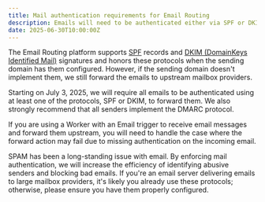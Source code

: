 ```yaml
---
title: Mail authentication requirements for Email Routing
description: Emails will need to be authenticated either via SPF or DKIM in order to be forwarded.
date: 2025-06-30T10:00:00Z
---
```


The Email Routing platform supports [SPF](https://datatracker.ietf.org/doc/html/rfc7208) records and [DKIM (DomainKeys Identified Mail)](https://en.wikipedia.org/wiki/DomainKeys_Identified_Mail) signatures and
honors these protocols when the sending domain has them configured. However, if the sending domain doesn't implement them,
we still forward the emails to upstream mailbox providers.

Starting on July 3, 2025, we will require all emails to be authenticated using at least one of the protocols, SPF or DKIM, to
forward them. We also strongly recommend that all senders implement the DMARC protocol.

If you are using a Worker with an Email trigger to receive email messages and forward them upstream, you will need to handle the case where
the forward action may fail due to missing authentication on the incoming email.

SPAM has been a long-standing issue with email. By enforcing mail authentication, we will increase the efficiency of identifying abusive senders and blocking
bad emails.
If you're an email server delivering emails to large mailbox providers, it's likely you already use these protocols; otherwise, please ensure
you have them properly configured.